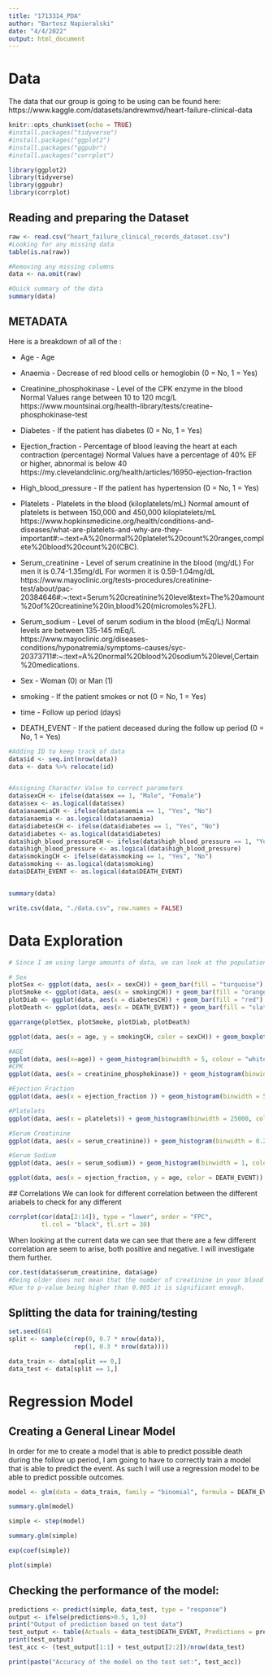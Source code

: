 ```yaml
---
title: "1713314_PDA"
author: "Bartosz Napieralski"
date: "4/4/2022"
output: html_document
---
```


# Data
The data that our group is going to be using can be found here:
https://www.kaggle.com/datasets/andrewmvd/heart-failure-clinical-data

```r
knitr::opts_chunk$set(echo = TRUE)
#install.packages("tidyverse")
#install.packages("ggplot2")
#install.packages("ggpubr")
#install.packages("corrplot")

library(ggplot2)
library(tidyverse)
library(ggpubr)
library(corrplot)
```


## Reading and preparing the Dataset
```r
raw <- read.csv("heart_failure_clinical_records_dataset.csv")
#Looking for any missing data
table(is.na(raw))

#Removing any missing columns
data <- na.omit(raw)

#Quick summary of the data
summary(data)

```
## METADATA
Here is a breakdown of all of the :

- Age - Age
- Anaemia - Decrease of red blood cells or hemoglobin (0 = No, 1 = Yes)
- Creatinine_phosphokinase -  Level of the CPK enzyme in the blood
Normal Values range between 10 to 120 mcg/L
https://www.mountsinai.org/health-library/tests/creatine-phosphokinase-test

- Diabetes - If the patient has diabetes (0 = No, 1 = Yes)
- Ejection_fraction - Percentage of blood leaving the heart at each contraction (percentage)
Normal Values have a percentage of 40% EF or higher, abnormal is below 40
https://my.clevelandclinic.org/health/articles/16950-ejection-fraction

- High_blood_pressure - If the patient has hypertension (0 = No, 1 = Yes)
- Platelets - Platelets in the blood (kiloplatelets/mL)
Normal amount of platelets is between 150,000 and 450,000 kiloplatelets/mL
https://www.hopkinsmedicine.org/health/conditions-and-diseases/what-are-platelets-and-why-are-they-important#:~:text=A%20normal%20platelet%20count%20ranges,complete%20blood%20count%20(CBC).

- Serum_creatinine - Level of serum creatinine in the blood (mg/dL)
For men it is 0.74-1.35mg/dL
For wormen it is 0.59-1.04mg/dL
https://www.mayoclinic.org/tests-procedures/creatinine-test/about/pac-20384646#:~:text=Serum%20creatinine%20level&text=The%20amount%20of%20creatinine%20in,blood%20(micromoles%2FL).

- Serum_sodium - Level of serum sodium in the blood (mEq/L)
Normal levels are between 135-145 mEq/L
https://www.mayoclinic.org/diseases-conditions/hyponatremia/symptoms-causes/syc-20373711#:~:text=A%20normal%20blood%20sodium%20level,Certain%20medications.

- Sex - Woman (0) or Man (1)
- smoking - If the patient smokes or not (0 = No, 1 = Yes)
- time - Follow up period (days)
- DEATH_EVENT - If the patient deceased during the follow up period (0 = No, 1 = Yes)



```r
#Adding ID to keep track of data
data$id <- seq.int(nrow(data))
data <- data %>% relocate(id)


#Assigning Character Value to correct parameters
data$sexCH <- ifelse(data$sex == 1, "Male", "Female")
data$sex <- as.logical(data$sex)
data$anaemiaCH <- ifelse(data$anaemia == 1, "Yes", "No")
data$anaemia <- as.logical(data$anaemia)
data$diabetesCH <- ifelse(data$diabetes == 1, "Yes", "No")
data$diabetes <- as.logical(data$diabetes)
data$high_blood_pressureCH <- ifelse(data$high_blood_pressure == 1, "Yes", "No")
data$high_blood_pressure <- as.logical(data$high_blood_pressure)
data$smokingCH <- ifelse(data$smoking == 1, "Yes", "No")
data$smoking <- as.logical(data$smoking)
data$DEATH_EVENT <- as.logical(data$DEATH_EVENT)


summary(data)

write.csv(data, "./data.csv", row.names = FALSE)
```

# Data Exploration

```r
# Since I am using large amounts of data, we can look at the population of the data

# Sex
plotSex <- ggplot(data, aes(x = sexCH)) + geom_bar(fill = "turquoise") + labs(x = "Sex", title = "Population Distributions") + theme_minimal(base_size = 10)
plotSmoke <- ggplot(data, aes(x = smokingCH)) + geom_bar(fill = "orangered") + labs(x = "Smoking") +theme_minimal(base_size = 10)
plotDiab <- ggplot(data, aes(x = diabetesCH)) + geom_bar(fill = "red") + labs(x = "Diabetic") +theme_minimal(base_size = 10)
plotDeath <- ggplot(data, aes(x = DEATH_EVENT)) + geom_bar(fill = "slateblue") + labs(x = "Died during follow up period") +theme_minimal(base_size = 10)

ggarrange(plotSex, plotSmoke, plotDiab, plotDeath)

ggplot(data, aes(x = age, y = smokingCH, color = sexCH)) + geom_boxplot()

```
```r
#AGE
ggplot(data, aes(x=age)) + geom_histogram(binwidth = 5, colour = "white", fill="seagreen", alpha = 0.7)+ theme_minimal(base_size = 10) + labs(title = "Age Distribution") + geom_density(eval(bquote(aes(y=..count..*5))),colour="black")
#CPK
ggplot(data, aes(x = creatinine_phosphokinase)) + geom_histogram(binwidth = 100, colour = "white", fill = "orangered", alpha = 0.7) + labs(title = "Creatinine Phosphokinase Distribution") + geom_density(eval(bquote(aes(y=..count.. * 100))),colour="black") + geom_vline(xintercept = 10, linetype = "dashed") + geom_vline(xintercept = 120, linetype = "dashed")

#Ejection Fraction
ggplot(data, aes(x = ejection_fraction )) + geom_histogram(binwidth = 5, colour =  "white", fill = "blue", alpha = 0.7) + labs(title = "Histogram of Ejection Fraction") + geom_density(eval(bquote(aes(y=..count..*5))),colour="black") + geom_vline(xintercept = 40, linetype = "dashed") + annotate("text", x = 20, y = 60, label = "Abnormal") + annotate("text", x = 55, y = 60, label = "Normal")

#Platelets
ggplot(data, aes(x = platelets)) + geom_histogram(binwidth = 25000, colour =  "white", fill = "red", alpha = 0.7) + labs(title = "Histogram of Platelet Count") + geom_density(eval(bquote(aes(y=..count.. *25000))),colour="black") + geom_vline(xintercept = 150000, linetype = "dashed") + geom_vline(xintercept = 450000, linetype = "dashed")

#Serum Creatinine
ggplot(data, aes(x = serum_creatinine)) + geom_histogram(binwidth = 0.2, colour =  "white", fill = "plum", alpha = 0.7) + labs(title = "Histogram of Creatinine in Blood") + geom_density(eval(bquote(aes(y=..count..*0.2))),colour="black") + geom_vline(xintercept = 0.59, linetype = "dashed") + geom_vline(xintercept = 1.35, linetype = "dashed")

#Serum Sodium
ggplot(data, aes(x = serum_sodium)) + geom_histogram(binwidth = 1, colour =  "white", fill = "slateblue", alpha = 0.7) + labs(title = "Histogram of Sodium in Blood") + geom_density(eval(bquote(aes(y=..count..))),colour="black") + geom_vline(xintercept = 135, linetype = "dashed") + geom_vline(xintercept = 145, linetype = "dashed")
```
 
```r
ggplot(data, aes(x = ejection_fraction, y = age, color = DEATH_EVENT)) + geom_point() + labs(title = "Age vs Ejection Fraction by Death Event")
```
 
 
 
 ## Correlations
 We can look for different correlation between the different ariabels to check for any different 
 
```r
corrplot(cor(data[2:14]), type = "lower", order = "FPC", 
         tl.col = "black", tl.srt = 30)
```
When looking at the current data we can see that there are a few different correlation are seem to arise, both positive and negative. I will investigate them further.

```r


cor.test(data$serum_creatinine, data$age)
#Being older does not mean that the number of creatinine in your blood specifically increases, however there is a weak correlation of 0.159
#Due to p-value being higher than 0.005 it is significant enough.
```
## Splitting the data for training/testing

```r
set.seed(64)
split <- sample(c(rep(0, 0.7 * nrow(data)),
                  rep(1, 0.3 * nrow(data))))

data_train <- data[split == 0,]
data_test <- data[split == 1,]

```
# Regression Model
## Creating a General Linear Model

In order for me to create a model that is able to predict possible death during the follow up period, I am going to have to correctly train a model that is able to predict the event. As such I will use a regression model to be able to predict possible outcomes.


```r
model <- glm(data = data_train, family = "binomial", formula = DEATH_EVENT ~ age + anaemia + creatinine_phosphokinase + diabetes + ejection_fraction + high_blood_pressure + platelets + serum_creatinine + serum_sodium + sex + smoking + time)

summary.glm(model)

simple <- step(model)

summary.glm(simple)

exp(coef(simple))

plot(simple)
```

## Checking the performance of the model:
```r

predictions <- predict(simple, data_test, type = "response")
output <- ifelse(predictions>0.5, 1,0)
print("Output of prediction based on test data")
test_output <- table(Actuals = data_test$DEATH_EVENT, Predictions = predictions>0.5)
print(test_output)
test_acc <- (test_output[1:1] + test_output[2:2])/nrow(data_test)

print(paste("Accuracy of the model on the test set:", test_acc))

```